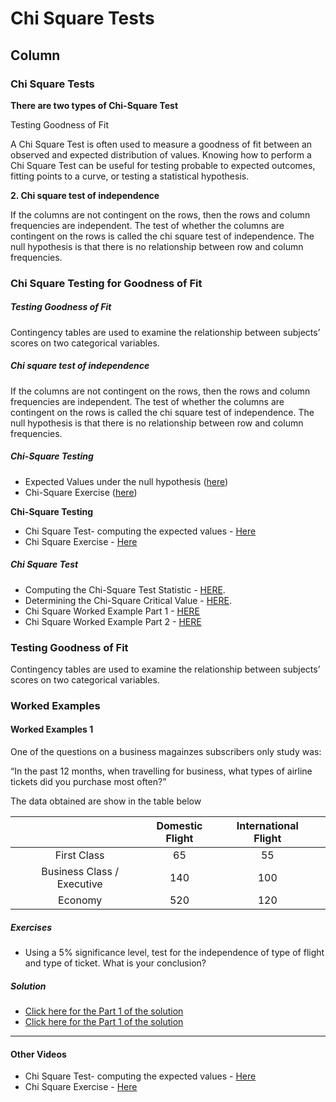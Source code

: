 Chi Square Tests {data-navmenu="Chi Square Tests"}
===========================================================

Column {.tabset}
-----------------------------------

### Chi Square Tests
<strong>There are two types of Chi-Square Test</strong>

Testing Goodness of Fit

A Chi Square Test is often used to measure a goodness of fit between an observed and expected distribution of values. Knowing how to perform a Chi Square Test can be useful for testing probable to expected outcomes, fitting points to a curve, or testing a statistical hypothesis.

<strong>2.  Chi square test of independence</strong>

If the columns are not contingent on the rows, then the rows and column frequencies are independent. The test of whether the columns are contingent on the rows is called the chi square test of independence. The null hypothesis is that there is no relationship between row and column frequencies.


### Chi Square Testing for Goodness of Fit

<h5> Testing Goodness of Fit</h5>


Contingency tables are used to examine the relationship between subjects’ scores on two categorical variables.

<h5>Chi square test of independence</h5>

If the columns are not contingent on the rows, then the rows and column frequencies are independent. The test of whether the columns are contingent on the rows is called the chi square test of independence. The null hypothesis is that there is no relationship between row and column frequencies.

<h5>Chi-Square Testing</h5>

* Expected Values under the null hypothesis (<a title="ChiSquare-ExpectedValues" href="https://dl.dropboxusercontent.com/u/6044937/IntroStats/PartH-Chi%20Square%20Expected%20Values.pdf" target="_blank">here</a>)</li>
* Chi-Square Exercise (<a title="Chi-SquareExercise" href="https://dl.dropboxusercontent.com/u/6044937/IntroStats/PartH-Chi%20Square%20Exercise.pdf" target="_blank">here</a>)</li>



<strong>Chi-Square Testing</strong>


* Chi Square Test- computing the expected values - <a href="https://dl.dropboxusercontent.com/u/6044937/IntroStats/PartH-Chi%20Square%20Expected%20Values.pdf" target="_blank">Here</a></li>
* Chi Square Exercise - <a href="https://dl.dropboxusercontent.com/u/6044937/IntroStats/PartH-Chi%20Square%20Exercise.pdf" target="_blank">Here</a></li>



<h5>Chi Square Test</h5>

* Computing the Chi-Square Test Statistic - <a href="https://youtu.be/O5ds4O8K8rQ">HERE</a>. </li>
* Determining the Chi-Square Critical Value - <a href="https://youtu.be/6B4uZY1Onzc">HERE</a>.  </li>
	
* Chi Square Worked Example Part 1 - <a href="https://youtu.be/7ZKSeyjKWvw">HERE</a></li>
* Chi Square Worked Example Part 2 - <a href="https://youtu.be/wV88ylsaxjw">HERE</a></li>


### Testing Goodness of Fit

Contingency tables are used to examine the relationship between subjects’ scores on two categorical variables.




### Worked Examples

#### Worked Examples 1
 
One of the questions on a business magainzes subscribers only study was:

"In the past 12 months, when travelling for business, what types of airline tickets did you purchase most often?"

The data obtained are show in the table below
  
| | | Domestic Flight | International Flight| |
|:------:|:------:|:------:|:------:|:------:|
| | First Class | 65 | 55 ||
| |Business Class / Executive | 140 | 100||
| | Economy |520|120||  

<h5> Exercises </h5> 
* Using a 5% significance level, test for the independence of type of flight and type of ticket. What is your conclusion? 


<h5> Solution</h5> 

* <a href="https://youtu.be/nitlgJUluRE"> Click here for the Part 1 of the solution</a> 
* <a href="https://youtu.be/oBJmx6bkXpA"> Click here for the Part 1 of the solution</a> 

-------------------------------------------

#### Other Videos

* Chi Square Test- computing the expected values - <a href="https://dl.dropboxusercontent.com/u/6044937/IntroStats/PartH-Chi%20Square%20Expected%20Values.pdf" target="_blank">Here</a>
* Chi Square Exercise - <a href="https://dl.dropboxusercontent.com/u/6044937/IntroStats/PartH-Chi%20Square%20Exercise.pdf" target="_blank">Here</a>
